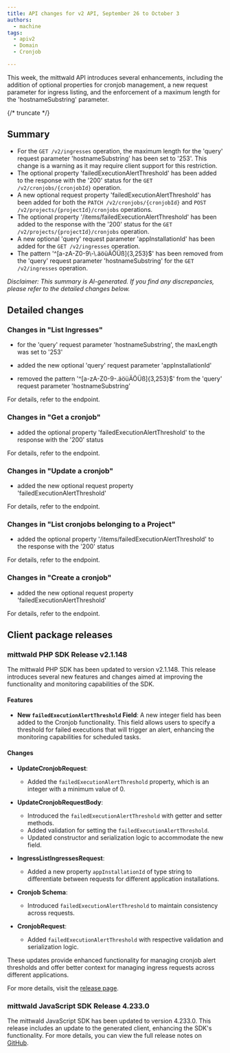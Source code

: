```yaml
---
title: API changes for v2 API, September 26 to October 3
authors:
  - machine
tags:
  - apiv2
  - Domain
  - Cronjob

---
```



This week, the mittwald API introduces several enhancements, including the addition of optional properties for cronjob management, a new request parameter for ingress listing, and the enforcement of a maximum length for the 'hostnameSubstring' parameter.

{/* truncate */}



## Summary


- For the `GET /v2/ingresses` operation, the maximum length for the 'query' request parameter 'hostnameSubstring' has been set to '253'. This change is a warning as it may require client support for this restriction.
- The optional property 'failedExecutionAlertThreshold' has been added to the response with the '200' status for the `GET /v2/cronjobs/{cronjobId}` operation.
- A new optional request property 'failedExecutionAlertThreshold' has been added for both the `PATCH /v2/cronjobs/{cronjobId}` and `POST /v2/projects/{projectId}/cronjobs` operations.
- The optional property '/items/failedExecutionAlertThreshold' has been added to the response with the '200' status for the `GET /v2/projects/{projectId}/cronjobs` operation.
- A new optional 'query' request parameter 'appInstallationId' has been added for the `GET /v2/ingresses` operation.
- The pattern '^[a-zA-Z0-9\\-\\.äöüÄÖÜß]{3,253}$' has been removed from the 'query' request parameter 'hostnameSubstring' for the `GET /v2/ingresses` operation.

_Disclaimer: This summary is AI-generated. If you find any discrepancies, please refer to the detailed changes below._


## Detailed changes



### Changes in "List Ingresses"


- for the 'query' request parameter 'hostnameSubstring', the maxLength was set to '253'

- added the new optional 'query' request parameter 'appInstallationId'

- removed the pattern '^[a-zA-Z0-9\-\.äöüÄÖÜß]{3,253}$' from the 'query' request parameter 'hostnameSubstring'


For details, refer to the <OperationLink operation="ingress-list-ingresses" apiVersion="v2" /> endpoint.



### Changes in "Get a cronjob"


- added the optional property 'failedExecutionAlertThreshold' to the response with the '200' status


For details, refer to the <OperationLink operation="cronjob-get-cronjob" apiVersion="v2" /> endpoint.



### Changes in "Update a cronjob"


- added the new optional request property 'failedExecutionAlertThreshold'


For details, refer to the <OperationLink operation="cronjob-update-cronjob" apiVersion="v2" /> endpoint.



### Changes in "List cronjobs belonging to a Project"


- added the optional property '/items/failedExecutionAlertThreshold' to the response with the '200' status


For details, refer to the <OperationLink operation="cronjob-list-cronjobs" apiVersion="v2" /> endpoint.



### Changes in "Create a cronjob"


- added the new optional request property 'failedExecutionAlertThreshold'


For details, refer to the <OperationLink operation="cronjob-create-cronjob" apiVersion="v2" /> endpoint.




## Client package releases


### mittwald PHP SDK Release v2.1.148

The mittwald PHP SDK has been updated to version v2.1.148. This release introduces several new features and changes aimed at improving the functionality and monitoring capabilities of the SDK.

#### Features

- **New `failedExecutionAlertThreshold` Field**: A new integer field has been added to the Cronjob functionality. This field allows users to specify a threshold for failed executions that will trigger an alert, enhancing the monitoring capabilities for scheduled tasks.

#### Changes

- **UpdateCronjobRequest**: 
  - Added the `failedExecutionAlertThreshold` property, which is an integer with a minimum value of 0.

- **UpdateCronjobRequestBody**:
  - Introduced the `failedExecutionAlertThreshold` with getter and setter methods.
  - Added validation for setting the `failedExecutionAlertThreshold`.
  - Updated constructor and serialization logic to accommodate the new field.

- **IngressListIngressesRequest**:
  - Added a new property `appInstallationId` of type string to differentiate between requests for different application installations.

- **Cronjob Schema**:
  - Introduced `failedExecutionAlertThreshold` to maintain consistency across requests.

- **CronjobRequest**:
  - Added `failedExecutionAlertThreshold` with respective validation and serialization logic.

These updates provide enhanced functionality for managing cronjob alert thresholds and offer better context for managing ingress requests across different applications.

For more details, visit the [release page](https://github.com/mittwald/api-client-php/releases/tag/v2.1.148).

### mittwald JavaScript SDK Release 4.233.0

The mittwald JavaScript SDK has been updated to version 4.233.0. This release includes an update to the generated client, enhancing the SDK's functionality. For more details, you can view the full release notes on [GitHub](https://github.com/mittwald/api-client-js/releases/tag/4.233.0).

